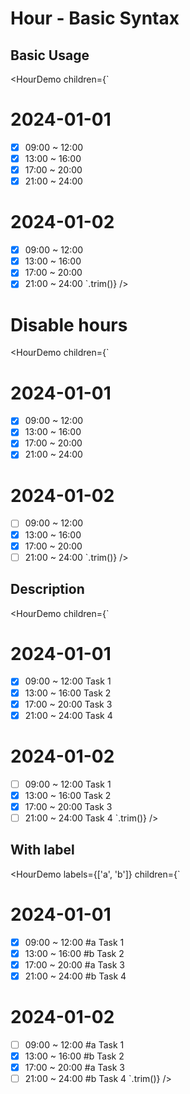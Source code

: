 # Hour - Basic Syntax


## Basic Usage

<HourDemo
        children={`
# 2024-01-01
- [x] 09:00 ~ 12:00
- [x] 13:00 ~ 16:00
- [x] 17:00 ~ 20:00
- [x] 21:00 ~ 24:00
# 2024-01-02
- [x] 09:00 ~ 12:00
- [x] 13:00 ~ 16:00
- [x] 17:00 ~ 20:00
- [x] 21:00 ~ 24:00
`.trim()}
/>

# Disable hours

<HourDemo
        children={`
# 2024-01-01
- [x] 09:00 ~ 12:00
- [x] 13:00 ~ 16:00
- [x] 17:00 ~ 20:00
- [x] 21:00 ~ 24:00
# 2024-01-02
- [ ] 09:00 ~ 12:00
- [x] 13:00 ~ 16:00
- [x] 17:00 ~ 20:00
- [ ] 21:00 ~ 24:00
`.trim()}
/>

## Description

<HourDemo
        children={`
# 2024-01-01
- [x] 09:00 ~ 12:00 Task 1
- [x] 13:00 ~ 16:00 Task 2
- [x] 17:00 ~ 20:00 Task 3
- [x] 21:00 ~ 24:00 Task 4
# 2024-01-02
- [ ] 09:00 ~ 12:00 Task 1
- [x] 13:00 ~ 16:00 Task 2
- [x] 17:00 ~ 20:00 Task 3
- [ ] 21:00 ~ 24:00 Task 4
`.trim()}
/>

## With label

<HourDemo
        labels={['a', 'b']}
        children={`
# 2024-01-01
- [x] 09:00 ~ 12:00 #a Task 1
- [x] 13:00 ~ 16:00 #b Task 2
- [x] 17:00 ~ 20:00 #a Task 3
- [x] 21:00 ~ 24:00 #b Task 4
# 2024-01-02
- [ ] 09:00 ~ 12:00 #a Task 1
- [x] 13:00 ~ 16:00 #b Task 2
- [x] 17:00 ~ 20:00 #a Task 3
- [ ] 21:00 ~ 24:00 #b Task 4
`.trim()}
/>
